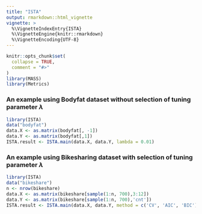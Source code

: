 ```yaml
---
title: "ISTA"
output: rmarkdown::html_vignette
vignette: >
  %\VignetteIndexEntry{ISTA}
  %\VignetteEngine{knitr::rmarkdown}
  %\VignetteEncoding{UTF-8}
---
```


```r
knitr::opts_chunk$set(
  collapse = TRUE,
  comment = "#>"
)
library(MASS)
library(Metrics)
```

### An example using Bodyfat dataset without selection of tuning parameter $\lambda$
```r
library(ISTA)
data("bodyfat")
data.X <- as.matrix(bodyfat[, -1])
data.Y <- as.matrix(bodyfat[,1])
ISTA.result <- ISTA.main(data.X, data.Y, lambda = 0.01)
```


### An example using Bikesharing dataset with selection of tuning parameter $\lambda$
```r
library(ISTA)
data("bikeshare")
n <- nrow(bikeshare)
data.X <- as.matrix(bikeshare[sample(1:n, 700),3:12])
data.Y <- as.matrix(bikeshare[sample(1:n, 700),'cnt'])
ISTA.result <- ISTA.main(data.X, data.Y, method = c('CV', 'AIC', 'BIC'), lambda = seq(1e-5, 1e-2, len = 100))
```
